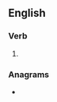 ==English==

===Verb===
{{head|en|verb form}}

# {{en-third-person singular of|reorient}}

===Anagrams===
* {{l|en|orneriest}}